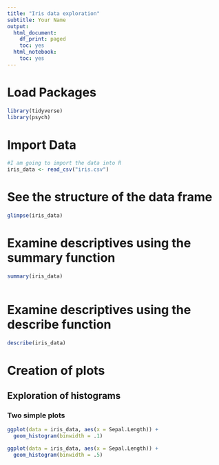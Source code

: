 ```yaml
---
title: "Iris data exploration"
subtitle: Your Name
output:
  html_document:
    df_print: paged
    toc: yes
  html_notebook:
    toc: yes
---
```



# Load Packages
```r

library(tidyverse)
library(psych)

```


# Import Data
```r


#I am going to import the data into R
iris_data <- read_csv("iris.csv")


```

# See the structure of the data frame
```r
glimpse(iris_data)
```



# Examine descriptives using the summary function
```r

summary(iris_data)



```


# Examine descriptives using the describe function
```r
describe(iris_data)
```



# Creation of plots
## Exploration of histograms
### Two simple plots
```r

ggplot(data = iris_data, aes(x = Sepal.Length)) +
  geom_histogram(binwidth = .1)

ggplot(data = iris_data, aes(x = Sepal.Length)) +
  geom_histogram(binwidth = .5)


```


